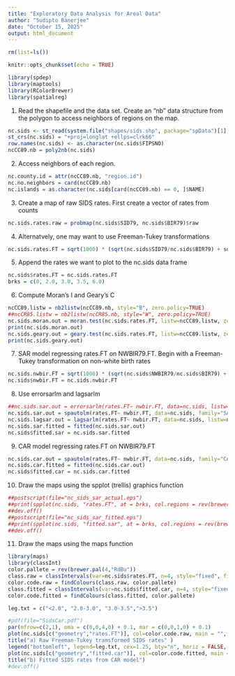 ```yaml
---
title: "Exploratory Data Analysis for Areal Data"
author: "Sudipto Banerjee"
date: "October 15, 2025"
output: html_document
---
```


```r
rm(list=ls())
```

```r
knitr::opts_chunk$set(echo = TRUE)
```

```r
library(spdep)
library(maptools)
library(RColorBrewer)
library(spatialreg)
```

1. Read the shapefile and the data set. Create an "nb" data structure from the polygon to access neighbors of regions on the map. 
```r
nc.sids <- st_read(system.file("shapes/sids.shp", package="spData")[1], quiet=TRUE) 
st_crs(nc.sids) = "+proj=longlat +ellps=clrk66"
row.names(nc.sids) <- as.character(nc.sids$FIPSNO)
ncCC89.nb = poly2nb(nc.sids)
```

2. Access neighbors of each region.
```r
nc.county.id = attr(ncCC89.nb, "region.id")
nc.no.neighbors = card(ncCC89.nb)
nc.islands = as.character(nc.sids[card(ncCC89.nb) == 0, ]$NAME)
```

3. Create a map of raw SIDS rates. First create a vector of rates from counts
```r
nc.sids.rates.raw = probmap(nc.sids$SID79, nc.sids$BIR79)$raw
```

4. Alternatvely, one may want to use Freeman-Tukey transformations
```r
nc.sids.rates.FT = sqrt(1000) * (sqrt(nc.sids$SID79/nc.sids$BIR79) + sqrt((nc.sids$SID79 + 1)/nc.sids$BIR79))
```

5. Append the rates we want to plot to the nc.sids data frame
```r
nc.sids$rates.FT = nc.sids.rates.FT 
brks = c(0, 2.0, 3.0, 3.5, 6.0)
```

6. Compute Moran's I and Geary's C
```r
ncCC89.listw = nb2listw(ncCC89.nb, style="B", zero.policy=TRUE)
##ncCR85.listw = nb2listw(ncCR85.nb, style="W", zero.policy=TRUE)
nc.sids.moran.out = moran.test(nc.sids.rates.FT, listw=ncCC89.listw, zero.policy=TRUE) 
print(nc.sids.moran.out)
nc.sids.geary.out = geary.test(nc.sids.rates.FT, listw=ncCC89.listw, zero.policy=TRUE)
print(nc.sids.geary.out)
```

7. SAR model regressing rates.FT on NWBIR79.FT. Begin with a Freeman-Tukey transformation on non-white birth rates
```r
nc.sids.nwbir.FT = sqrt(1000) * (sqrt(nc.sids$NWBIR79/nc.sids$BIR79) + sqrt((nc.sids$NWBIR79 + 1)/nc.sids$BIR79))
nc.sids$nwbir.FT = nc.sids.nwbir.FT
```

8. Use errorsarlm and lagsarlm 
```r
##nc.sids.sar.out = errorsarlm(rates.FT~ nwbir.FT, data=nc.sids, listw=ncCC89.listw, zero.policy=TRUE)
nc.sids.sar.out = spautolm(rates.FT~ nwbir.FT, data=nc.sids, family="SAR", listw=ncCC89.listw, zero.policy=TRUE)
nc.sids.lagsar.out = lagsarlm(rates.FT~ nwbir.FT, data=nc.sids, listw=ncCC89.listw, zero.policy=TRUE)
nc.sids.sar.fitted = fitted(nc.sids.sar.out)
nc.sids$fitted.sar = nc.sids.sar.fitted
```

9. CAR model regressing rates.FT on NWBIR79.FT
```r
nc.sids.car.out = spautolm(rates.FT~ nwbir.FT, data=nc.sids, family="CAR", listw=ncCC89.listw, zero.policy=TRUE)
nc.sids.car.fitted = fitted(nc.sids.car.out)
nc.sids$fitted.car = nc.sids.car.fitted
```

10. Draw the maps using the spplot (trellis) graphics function
```r
##postscript(file="nc_sids_sar_actual.eps")
##print(spplot(nc.sids, "rates.FT", at = brks, col.regions = rev(brewer.pal(4,"RdBu")), main="a) Actual SIDS rates"))
##dev.off()
##postscript(file="nc_sids_sar_fitted.eps")
##print(spplot(nc.sids, "fitted.sar", at = brks, col.regions = rev(brewer.pal(4,"RdBu")), main="b) Fitted SIDS rates from SAR model"))
##dev.off()
```

11. Draw the maps using the maps function
```r
library(maps)
library(classInt)
color.pallete = rev(brewer.pal(4,"RdBu"))
class.raw = classIntervals(var=nc.sids$rates.FT, n=4, style="fixed", fixedBreaks=brks, dataPrecision=4)
color.code.raw = findColours(class.raw, color.pallete)
class.fitted = classIntervals(var=nc.sids$fitted.car, n=4, style="fixed", fixedBreaks=brks, dataPrecision=4)
color.code.fitted = findColours(class.fitted, color.pallete)

leg.txt = c("<2.0", "2.0-3.0", "3.0-3.5",">3.5")

#pdf(file="SidsCar.pdf")
par(mfrow=c(2,1), oma = c(0,0,4,0) + 0.1, mar = c(0,0,1,0) + 0.1)
plot(nc.sids[c("geometry","rates.FT")], col=color.code.raw, main = "", key.pos = NULL, reset = FALSE)
title("a) Raw Freeman-Tukey transformed SIDS rates" )
legend("bottomleft", legend=leg.txt, cex=1.25, bty="n", horiz = FALSE, fill = color.pallete)
plot(nc.sids[c("geometry","fitted.car")], col=color.code.fitted, main = "", key.pos = NULL, reset = FALSE)
title("b) Fitted SIDS rates from CAR model")
#dev.off()
```     
